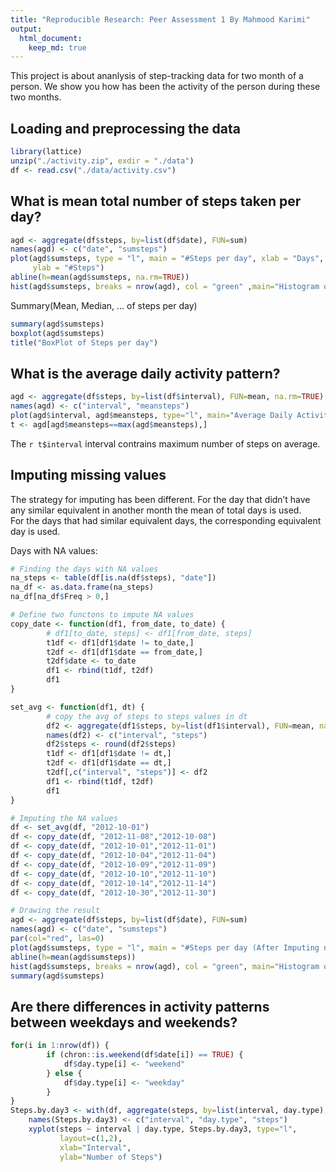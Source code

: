 ```yaml
---
title: "Reproducible Research: Peer Assessment 1 By Mahmood Karimi"
output: 
  html_document:
    keep_md: true
---
```

This project is about ananlysis of step-tracking data for two month of a person. We show you how has been the activity of the person during these two months.

## Loading and preprocessing the data
```r
library(lattice)
unzip("./activity.zip", exdir = "./data")
df <- read.csv("./data/activity.csv")
```


## What is mean total number of steps taken per day?
```r
agd <- aggregate(df$steps, by=list(df$date), FUN=sum)
names(agd) <- c("date", "sumsteps")
plot(agd$sumsteps, type = "l", main = "#Steps per day", xlab = "Days", 
     ylab = "#Steps")
abline(h=mean(agd$sumsteps, na.rm=TRUE))
hist(agd$sumsteps, breaks = nrow(agd), col = "green" ,main="Histogram of Total Daily Steps", xlab="Total Daily Steps")
```
  
Summary(Mean, Median, ... of steps per day)
```r
summary(agd$sumsteps)
boxplot(agd$sumsteps)
title("BoxPlot of Steps per day")
```


## What is the average daily activity pattern?
```r
agd <- aggregate(df$steps, by=list(df$interval), FUN=mean, na.rm=TRUE)
names(agd) <- c("interval", "meansteps")
plot(agd$interval, agd$meansteps, type="l", main="Average Daily Activity pattern", xlab="Time", ylab="Steps")
t <- agd[agd$meansteps==max(agd$meansteps),]
```

The `r t$interval` interval contrains maximum number of steps on average.


## Imputing missing values
The strategy for imputing has been different. For the day that didn't have any similar equivalent in another month the mean of total days is used.  
For the days that had similar equivalent days, the corresponding equivalent day is used.

Days with NA values:
```r
# Finding the days with NA values
na_steps <- table(df[is.na(df$steps), "date"])
na_df <- as.data.frame(na_steps)
na_df[na_df$Freq > 0,]

# Define two functons to impute NA values
copy_date <- function(df1, from_date, to_date) {
        # df1[to_date, steps] <- df1[from_date, steps]
        t1df <- df1[df1$date != to_date,]
        t2df <- df1[df1$date == from_date,]
        t2df$date <- to_date
        df1 <- rbind(t1df, t2df)
        df1
}

set_avg <- function(df1, dt) {
        # copy the avg of steps to steps values in dt
        df2 <- aggregate(df1$steps, by=list(df1$interval), FUN=mean, na.rm=TRUE)
        names(df2) <- c("interval", "steps")
        df2$steps <- round(df2$steps)
        t1df <- df1[df1$date != dt,]
        t2df <- df1[df1$date == dt,]
        t2df[,c("interval", "steps")] <- df2
        df1 <- rbind(t1df, t2df)
        df1
}

# Imputing the NA values
df <- set_avg(df, "2012-10-01")
df <- copy_date(df, "2012-11-08","2012-10-08")
df <- copy_date(df, "2012-10-01","2012-11-01")
df <- copy_date(df, "2012-10-04","2012-11-04")
df <- copy_date(df, "2012-10-09","2012-11-09")
df <- copy_date(df, "2012-10-10","2012-11-10")
df <- copy_date(df, "2012-10-14","2012-11-14")
df <- copy_date(df, "2012-10-30","2012-11-30")

# Drawing the result
agd <- aggregate(df$steps, by=list(df$date), FUN=sum)
names(agd) <- c("date", "sumsteps")
par(col="red", las=0)
plot(agd$sumsteps, type = "l", main = "#Steps per day (After Imputing null values)", xlab = "Days", ylab = "#steps")
abline(h=mean(agd$sumsteps))
hist(agd$sumsteps, breaks = nrow(agd), col = "green", main="Histogram of Total Daily Steps (After Imputing null values)", xlab="Total Daily Steps")
summary(agd$sumsteps)
```


## Are there differences in activity patterns between weekdays and weekends?
```r
for(i in 1:nrow(df)) {
        if (chron::is.weekend(df$date[i]) == TRUE) {
            df$day.type[i] <- "weekend"
        } else {
            df$day.type[i] <- "weekday"
        }
}
Steps.by.day3 <- with(df, aggregate(steps, by=list(interval, day.type), FUN="mean"))
    names(Steps.by.day3) <- c("interval", "day.type", "steps")
    xyplot(steps ~ interval | day.type, Steps.by.day3, type="l", 
           layout=c(1,2),
           xlab="Interval",
           ylab="Number of Steps")
```